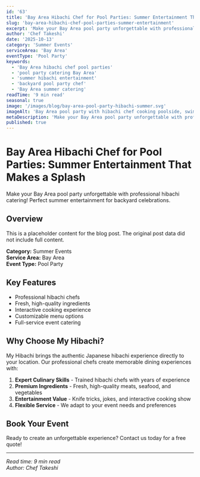 ```yaml
---
id: '63'
title: 'Bay Area Hibachi Chef for Pool Parties: Summer Entertainment That Makes a Splash'
slug: 'bay-area-hibachi-chef-pool-parties-summer-entertainment'
excerpt: 'Make your Bay Area pool party unforgettable with professional hibachi catering! Perfect summer entertainment for backyard celebrations.'
author: 'Chef Takeshi'
date: '2025-10-13'
category: 'Summer Events'
serviceArea: 'Bay Area'
eventType: 'Pool Party'
keywords:
  - 'Bay Area hibachi chef pool parties'
  - 'pool party catering Bay Area'
  - 'summer hibachi entertainment'
  - 'backyard pool party chef'
  - 'Bay Area summer catering'
readTime: '9 min read'
seasonal: true
image: '/images/blog/bay-area-pool-party-hibachi-summer.svg'
imageAlt: 'Bay Area pool party with hibachi chef cooking poolside, swimmers enjoying the pool, guests on loungers with sunglasses and sun hats, beach balls and pool umbrellas, summer beverages, poolside hibachi setup with colorful summer atmosphere and splash entertainment'
metaDescription: 'Make your Bay Area pool party unforgettable with professional hibachi catering! Perfect summer entertainment for backyard celebrations.'
published: true
---
```


# Bay Area Hibachi Chef for Pool Parties: Summer Entertainment That Makes a Splash

Make your Bay Area pool party unforgettable with professional hibachi catering! Perfect summer entertainment for backyard celebrations.

## Overview

This is a placeholder content for the blog post. The original post data did not include full content.

**Category:** Summer Events  
**Service Area:** Bay Area  
**Event Type:** Pool Party

## Key Features

- Professional hibachi chefs
- Fresh, high-quality ingredients
- Interactive cooking experience
- Customizable menu options
- Full-service event catering

## Why Choose My Hibachi?

My Hibachi brings the authentic Japanese hibachi experience directly to your location. Our professional chefs create memorable dining experiences with:

1. **Expert Culinary Skills** - Trained hibachi chefs with years of experience
2. **Premium Ingredients** - Fresh, high-quality meats, seafood, and vegetables
3. **Entertainment Value** - Knife tricks, jokes, and interactive cooking show
4. **Flexible Service** - We adapt to your event needs and preferences

## Book Your Event

Ready to create an unforgettable experience? Contact us today for a free quote!

---

*Read time: 9 min read*  
*Author: Chef Takeshi*

